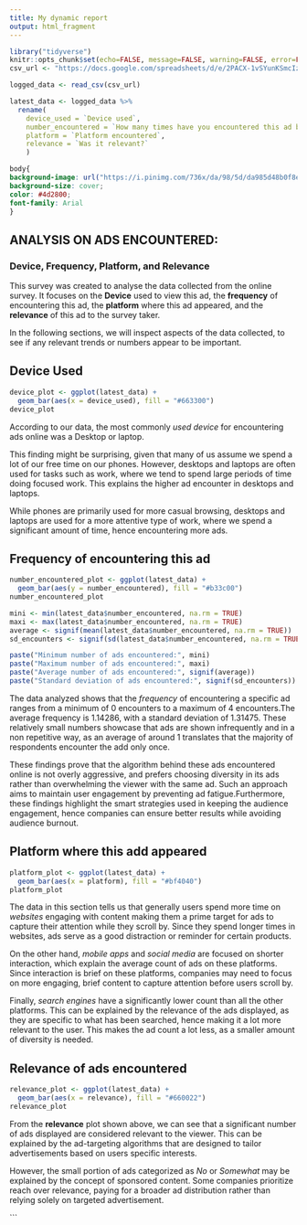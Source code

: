 ```yaml
---
title: My dynamic report
output: html_fragment
---
```


```r
library("tidyverse")
knitr::opts_chunk$set(echo=FALSE, message=FALSE, warning=FALSE, error=FALSE, fig.width = 8, fig.height = 5)
csv_url <- "https://docs.google.com/spreadsheets/d/e/2PACX-1vSYunKSmcIzzpRX57aZlDxBbi-V7GQrD2_95gPjLO3-r27FCKe-TIuahrtXubdUF3UopDFR9Ke2welg/pub?output=csv"

logged_data <- read_csv(csv_url)

latest_data <- logged_data %>% 
  rename(
    device_used = `Device used`,
    number_encountered = `How many times have you encountered this ad before?`,
    platform = `Platform encountered`,
    relevance = `Was it relevant?`
    )
```

```css
body{
background-image: url("https://i.pinimg.com/736x/da/98/5d/da985d48b0f8eeeef908b27390377be3.jpg"); 
background-size: cover;
color: #4d2800;
font-family: Arial
}
```

## ANALYSIS ON ADS ENCOUNTERED: 


### Device, Frequency, Platform, and Relevance

This survey was created to analyse the data collected from the online survey. It focuses on the **Device** used to view this ad, the **frequency** of encountering this ad, the **platform** where this ad appeared, and the **relevance** of this ad to the survey taker.

In the following sections, we will inspect aspects of the data collected, to see if any relevant trends or numbers appear to be important. 


## Device Used
```r

device_plot <- ggplot(latest_data) + 
  geom_bar(aes(x = device_used), fill = "#663300") 
device_plot

```

According to our data, the most commonly *used device* for encountering ads online was a Desktop or laptop.

This finding might be surprising, given that many of us assume we spend a lot of our free time on our phones. However, desktops and laptops are often used for tasks such as work, where we tend to spend large periods of time doing focused work. This explains the higher ad encounter in desktops and laptops.  

While phones are primarily used for more casual browsing, desktops and laptops are used for a more attentive type of work, where we spend a significant amount of time, hence encountering more ads.


## Frequency of encountering this ad


```r
number_encountered_plot <- ggplot(latest_data) + 
  geom_bar(aes(y = number_encountered), fill = "#b33c00")
number_encountered_plot

mini <- min(latest_data$number_encountered, na.rm = TRUE)
maxi <- max(latest_data$number_encountered, na.rm = TRUE)
average <- signif(mean(latest_data$number_encountered, na.rm = TRUE))
sd_encounters <- signif(sd(latest_data$number_encountered, na.rm = TRUE))

paste("Minimum number of ads encountered:", mini)
paste("Maximum number of ads encountered:", maxi)
paste("Average number of ads encountered:", signif(average))
paste("Standard deviation of ads encountered:", signif(sd_encounters))

```

The data analyzed shows that the *frequency* of encountering a specific ad ranges from a minimum of 0 encounters to a maximum of 4 encounters.The average frequency is 1.14286, with a standard deviation of 1.31475. These relatively small numbers showcase that ads are shown infrequently and in a non repetitive way, as an average of around 1 translates that the majority of respondents encounter the add only once. 

These findings prove that the algorithm behind these ads encountered online is not overly aggressive, and prefers choosing diversity in its ads rather than overwhelming the viewer with the same ad. Such an approach aims to maintain user engagement by preventing ad fatigue.Furthermore, these findings highlight the smart strategies used in keeping the audience engagement, hence companies can ensure better results while avoiding audience burnout.

## Platform where this add appeared
```r
platform_plot <- ggplot(latest_data) + 
  geom_bar(aes(x = platform), fill = "#bf4040")
platform_plot
```

The data in this section tells us that generally users spend more time on *websites* engaging with content making them a prime target for ads to capture their attention while they scroll by. Since they spend longer times in websites, ads serve as a good distraction or reminder for certain products.

On the other hand, *mobile apps* and *social media* are focused on shorter interaction, which explain the average count of ads on these platforms. Since interaction is brief on these platforms, companies may need to focus on more engaging, brief content to capture attention before users scroll by.

Finally, *search engines* have a significantly lower count than all the other platforms. This can be explained by the relevance of the ads displayed, as they are specific to what has been searched, hence making it a lot more relevant to the user. This makes the ad count a lot less, as a smaller amount of diversity is needed.


## Relevance of ads encountered


```r
relevance_plot <- ggplot(latest_data) + 
  geom_bar(aes(x = relevance), fill = "#660022")
relevance_plot
```


From the **relevance** plot shown above, we can see that a significant number of ads displayed are considered relevant to the viewer. This can be explained by the ad-targeting algorithms that are designed to tailor advertisements based on users specific interests. 

However, the small portion of ads categorized as *No* or *Somewhat* may be explained by the concept of sponsored content. Some companies prioritize reach over relevance, paying for a broader ad distribution rather than relying solely on targeted advertisement.



```
